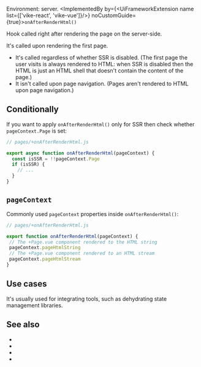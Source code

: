 
Environment: server.
<ImplementedBy by={<UiFrameworkExtension name list={['vike-react', 'vike-vue']}/>} noCustomGuide={true}>`onAfterRenderHtml()`</ImplementedBy>

Hook called right after rendering the page on the server-side.

It's called upon rendering the first page.
- It's called regardless of whether <Link href="/ssr">SSR</Link> is disabled. (The first page the user visits is always rendered to HTML: when SSR is disabled then the HTML is just an HTML shell that doesn't contain the content of the page.)
- It isn't called upon page navigation. (Pages aren't rendered to HTML upon page navigation.)


## Conditionally

If you want to apply `onAfterRenderHtml()` only for SSR then check whether <Link href="/pageContext#:~:text=pageContext.Page,-%3A">`pageContext.Page`</Link> is set:

```js
// pages/+onAfterRenderHtml.js

export async function onAfterRenderHtml(pageContext) {
  const isSSR = !!pageContext.Page
  if (isSSR) {
    // ...
  }
}
```


## `pageContext`

Commonly used <Link href="/pageContext">`pageContext`</Link> properties inside `onAfterRenderHtml()`:

 ```js
// pages/+onAfterRenderHtml.js

export function onAfterRenderHtml(pageContext) {
  // The +Page.vue component rendered to the HTML string
  pageContext.pageHtmlString
  // The +Page.vue component rendered to an HTML stream
  pageContext.pageHtmlStream
}
```


## Use cases

It's usually used for integrating tools, such as dehydrating state management libraries.


## See also

- <Link href="/onBeforeRenderHtml"/>
- <Link href="/onRenderHtml"/>
- <Link href="/onRenderClient"/>
- <Link href="/hooks"/>
